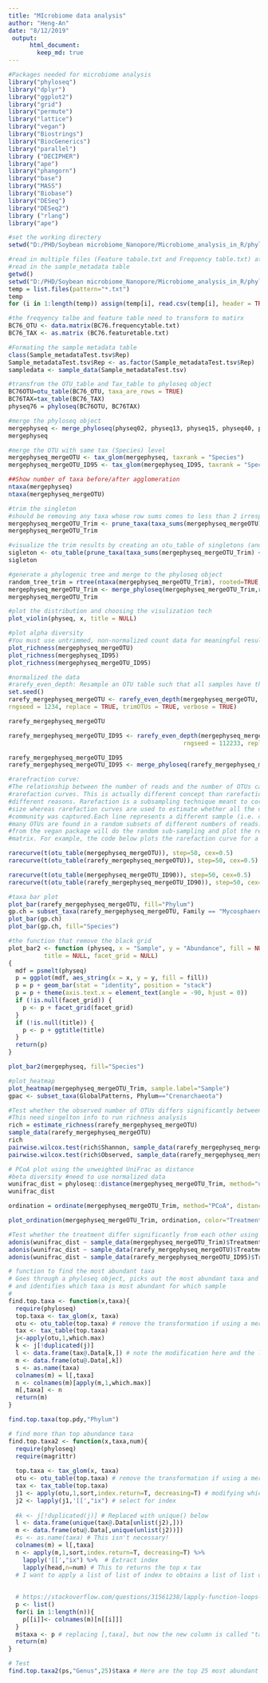 ---
title: "MIcrobiome data analysis"
author: "Heng-An"
date: "8/12/2019"
 output:  
      html_document:  
        keep_md: true 
---

```{r}
#Packages needed for microbiome analysis
library("phyloseq")
library("dplyr")
library("ggplot2")
library("grid")
library("permute")
library("lattice")
library("vegan")
library("Biostrings")
library("BiocGenerics")
library("parallel")
library ("DECIPHER")
library("ape")
library("phangorn")
library("base")
library("MASS")
library("Biobase")
library("DESeq")
library("DESeq2")
library ("rlang")
library("ape")
```

```{r}
#set the working directery
setwd("D:/PHD/Soybean microbiome_Nanopore/Microbiome_analysis_in_R/phyloseq_input")

#read in multiple files (Feature tabale.txt and Frequency table.txt) at the sample time
#read in the sample_metadata table
getwd()
setwd("D:/PHD/Soybean microbiome_Nanopore/Microbiome_analysis_in_R/phyloseq_input/featuretable_ID95")
temp = list.files(pattern="*.txt")
temp
for (i in 1:length(temp)) assign(temp[i], read.csv(temp[i], header = TRUE, row.names=1, sep=""))
```


```{r}
#the freqyency talbe and feature table need to transform to matirx
BC76_OTU <- data.matrix(BC76.frequencytable.txt)
BC76_TAX <- as.matrix (BC76.featuretable.txt)

#Formating the sample metadata table
class(Sample_metadataTest.tsv$Rep)
Sample_metadataTest.tsv$Rep <- as.factor(Sample_metadataTest.tsv$Rep)
sampledata <- sample_data(Sample_metadataTest.tsv)
```

```{r}
#transfrom the OTU_table and Tax_table to phyloseq object 
BC76OTU=otu_table(BC76_OTU, taxa_are_rows = TRUE)
BC76TAX=tax_table(BC76_TAX)
physeq76 = phyloseq(BC76OTU, BC76TAX)
```

```{r}
#merge the phyloseq object 
mergephyseq <- merge_phyloseq(physeq02, physeq13, physeq15, physeq40, physeq75, physeq76, sampledata)
mergephyseq
```


```{r}
#merge the OTU with same tax (Species) level 
mergephyseq_mergeOTU <- tax_glom(mergephyseq, taxrank = "Species")
mergephyseq_mergeOTU_ID95 <- tax_glom(mergephyseq_ID95, taxrank = "Species")

##Show number of taxa before/after agglomeration
ntaxa(mergephyseq)
ntaxa(mergephyseq_mergeOTU)
```

```{r}
#trim the singleton
#should be removing any taxa whose row sums comes to less than 2 irrespective of whether this taxa is present in one or two samples.
mergephyseq_mergeOTU_Trim <- prune_taxa(taxa_sums(mergephyseq_mergeOTU) > 1, mergephyseq_mergeOTU) 
mergephyseq_mergeOTU_Trim

#visualize the trim results by creating an otu_table of singletons (and missing i.e. row sums of 0)
sigleton <- otu_table(prune_taxa(taxa_sums(mergephyseq_mergeOTU_Trim) <= 2, mergephyseq_mergeOTU_Trim))
sigleton
```

```{r}
#generate a phylogenic tree and merge to the phyloseq object
random_tree_trim = rtree(ntaxa(mergephyseq_mergeOTU_Trim), rooted=TRUE, tip.label=taxa_names(mergephyseq_mergeOTU_Trim))
mergephyseq_mergeOTU_Trim <- merge_phyloseq(mergephyseq_mergeOTU_Trim,random_tree_trim)
mergephyseq_mergeOTU_Trim
```

```{r}
#plot the distribution and choosing the visulization tech
plot_violin(physeq, x, title = NULL)
```

```{r}
#plot alpha diversity 
#You must use untrimmed, non-normalized count data for meaningful results
plot_richness(mergephyseq_mergeOTU)
plot_richness(mergephyseq_ID95)
plot_richness(mergephyseq_mergeOTU_ID95)
```

```{r}
#normalized the data 
#rarefy_even_depth: Resample an OTU table such that all samples have the same library size
set.seed()
rarefy_mergephyseq_mergeOTU <- rarefy_even_depth(mergephyseq_mergeOTU, sample.size = min(sample_sums(mergephyseq_mergeOTU)),
rngseed = 1234, replace = TRUE, trimOTUs = TRUE, verbose = TRUE)

rarefy_mergephyseq_mergeOTU

rarefy_mergephyseq_mergeOTU_ID95 <- rarefy_even_depth(mergephyseq_mergeOTU_ID95, sample.size = min(sample_sums(mergephyseq_mergeOTU_ID95)),
                                                 rngseed = 112233, replace = TRUE, trimOTUs = TRUE, verbose = TRUE)

rarefy_mergephyseq_mergeOTU_ID95
rarefy_mergephyseq_mergeOTU_ID95 <- merge_phyloseq(rarefy_mergephyseq_mergeOTU_ID95,random_tree_trim_ID95)
```

```{r}
#rarefraction curve:
#The relationship between the number of reads and the number of OTUs can be described using 
#rarefaction curves. This is actually different concept than rarefaction, and it is done for 
#different reasons. Rarefaction is a subsampling technique meant to correct for uneven sample 
#size whereas rarefaction curves are used to estimate whether all the diveristy of the true 
#community was captured.Each line represents a different sample (i.e. column) and shows how 
#many OTUs are found in a random subsets of different numbers of reads. The rarecurve function 
#from the vegan package will do the random sub-sampling and plot the results for an abundance 
#matrix. For example, the code below plots the rarefaction curve for a single sample

rarecurve(t(otu_table(mergephyseq_mergeOTU)), step=50, cex=0.5)
rarecurve(t(otu_table(rarefy_mergephyseq_mergeOTU)), step=50, cex=0.5)

rarecurve(t(otu_table(mergephyseq_mergeOTU_ID90)), step=50, cex=0.5)
rarecurve(t(otu_table(rarefy_mergephyseq_mergeOTU_ID90)), step=50, cex=0.5)
```




```{r}
#taxa bar plot 
plot_bar(rarefy_mergephyseq_mergeOTU, fill="Phylum")
gp.ch = subset_taxa(rarefy_mergephyseq_mergeOTU, Family == "Mycosphaerellaceae")
plot_bar(gp.ch)
plot_bar(gp.ch, fill="Species")

#the function that remove the black grid
plot_bar2 <- function (physeq, x = "Sample", y = "Abundance", fill = NULL, 
          title = NULL, facet_grid = NULL) 
{
  mdf = psmelt(physeq)
  p = ggplot(mdf, aes_string(x = x, y = y, fill = fill))
  p = p + geom_bar(stat = "identity", position = "stack")
  p = p + theme(axis.text.x = element_text(angle = -90, hjust = 0))
  if (!is.null(facet_grid)) {
    p <- p + facet_grid(facet_grid)
  }
  if (!is.null(title)) {
    p <- p + ggtitle(title)
  }
  return(p)
}

plot_bar2(mergephyseq, fill="Species")
```

```{r}
#plot_heatmap
plot_heatmap(mergephyseq_mergeOTU_Trim, sample.label="Sample")
gpac <- subset_taxa(GlobalPatterns, Phylum=="Crenarchaeota")
```

```{r}
#Test whether the observed number of OTUs differs significantly between Treatment. We make a non-parametric test, the Wilcoxon rank-sum test (Mann-Whitney):
#This need singelton info to run richness analysis
rich = estimate_richness(rarefy_mergephyseq_mergeOTU) 
sample_data(rarefy_mergephyseq_mergeOTU)
rich
pairwise.wilcox.test(rich$Shannon, sample_data(rarefy_mergephyseq_mergeOTU)$Treatment)
pairwise.wilcox.test(rich$Observed, sample_data(rarefy_mergephyseq_mergeOTU)$Treatment)
```

```{r}
# PCoA plot using the unweighted UniFrac as distance 
#beta diversity #need to use normalized data
wunifrac_dist = phyloseq::distance(mergephyseq_mergeOTU_Trim, method="unifrac", weighted=F)
wunifrac_dist

ordination = ordinate(mergephyseq_mergeOTU_Trim, method="PCoA", distance=wunifrac_dist)

plot_ordination(mergephyseq_mergeOTU_Trim, ordination, color="Treatment") + theme(aspect.ratio=1) + geom_point(size = 3)
```


```{r}
#Test whether the treatment differ significantly from each other using the permutational ANOVA (PERMANOVA) analysis:
adonis(wunifrac_dist ~ sample_data(mergephyseq_mergeOTU_Trim)$Treatment)
adonis(wunifrac_dist ~ sample_data(rarefy_mergephyseq_mergeOTU)$Treatment)
adonis(wunifrac_dist ~ sample_data(rarefy_mergephyseq_mergeOTU_ID95)$Treatment)
```

```{r}
# function to find the most abundant taxa
# Goes through a phyloseq object, picks out the most abundant taxa and gives the abundance for each
# and identifies which taxa is most abundant for which sample
# 
find.top.taxa <- function(x,taxa){
  require(phyloseq)
  top.taxa <- tax_glom(x, taxa)
  otu <- otu_table(top.taxa) # remove the transformation if using a merge_sample object
  tax <- tax_table(top.taxa)
  j<-apply(otu,1,which.max)
  k <- j[!duplicated(j)]
  l <- data.frame(tax@.Data[k,]) # note the modification here and the line below
  m <- data.frame(otu@.Data[,k])
  s <- as.name(taxa)
  colnames(m) = l[,taxa]
  n <- colnames(m)[apply(m,1,which.max)]
  m[,taxa] <- n
  return(m)
}

find.top.taxa(top.pdy,"Phylum")

# find more than top abundance taxa
find.top.taxa2 <- function(x,taxa,num){
  require(phyloseq)
  require(magrittr)
  
  top.taxa <- tax_glom(x, taxa)
  otu <- otu_table(top.taxa) # remove the transformation if using a merge_sample object
  tax <- tax_table(top.taxa)
  j1 <- apply(otu,1,sort,index.return=T, decreasing=T) # modifying which.max to return a list of sorted index
  j2 <- lapply(j1,'[[',"ix") # select for index
  
  #k <- j[!duplicated(j)] # Replaced with unique() below
  l <- data.frame(unique(tax@.Data[unlist(j2),]))
  m <- data.frame(otu@.Data[,unique(unlist(j2))])
  #s <- as.name(taxa) # This isn't necessary!
  colnames(m) = l[,taxa]
  n <- apply(m,1,sort,index.return=T, decreasing=T) %>%
    lapply('[[',"ix") %>%  # Extract index
    lapply(head,n=num) # This to returns the top x tax
  # I want to apply a list of list of index to obtains a list of list of translated names
  
  
  # https://stackoverflow.com/questions/31561238/lapply-function-loops-on-list-of-lists-r
  p <- list()
  for(i in 1:length(n)){
    p[[i]]<- colnames(m)[n[[i]]]
  }
  m$taxa <- p # replacing [,taxa], but now the new column is called "taxa" instead of the inputted taxonomic rank
  return(m)
}

# Test
find.top.taxa2(ps,"Genus",25)$taxa # Here are the top 25 most abundant genera per sample
```


